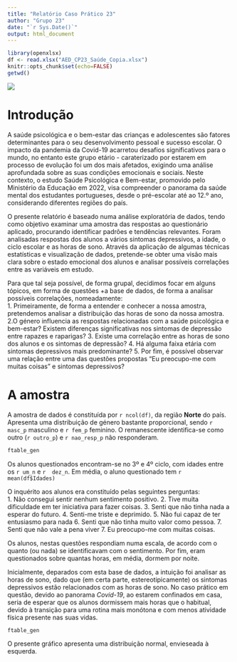 ```yaml
---
title: "Relatório Caso Prático 23"
author: "Grupo 23"
date: "`r Sys.Date()`"
output: html_document
---
```


```r
library(openxlsx)
df <- read.xlsx("AED_CP23_Saúde_Copia.xlsx")
knitr::opts_chunk$set(echo=FALSE)
getwd()
```


![](iscte.PNG)

<!-- Descobrir como colocar aqui uma tabela de indice -->

# Introdução

A saúde psicológica e o bem-estar das crianças e adolescentes são fatores determinantes para o seu desenvolvimento pessoal e sucesso escolar. O impacto da pandemia da Covid-19 acarretou desafios significativos para o mundo, no entanto este grupo etário - caraterizado por estarem em processo de evolução foi um dos mais afetados, exigindo uma análise aprofundada sobre as suas condições emocionais e sociais. Neste contexto, o estudo Saúde Psicológica e Bem-estar, promovido pelo Ministério da Educação em 2022, visa compreender o panorama da saúde mental dos estudantes portugueses, desde o pré-escolar até ao 12.º ano, considerando diferentes regiões do país.

O presente relatório é baseado numa análise exploratória de dados, tendo como objetivo examinar uma amostra das respostas ao questionário aplicado, procurando identificar padrões e tendências relevantes. Foram analisadas respostas dos alunos a vários sintomas depressivos, a idade, o ciclo escolar e as horas de sono. Através da aplicação de algumas técnicas estatísticas e visualização de dados, pretende-se obter uma visão mais clara sobre o estado emocional dos alunos e analisar possíveis correlações entre as variáveis em estudo.

Para que tal seja possível, de forma grupal, decidimos focar em alguns tópicos, em forma de questões +a base de dados, de forma a analisar possíveis correlações, nomeadamente:   
  1. Primeiramente, de forma a entender e conhecer a nossa amostra, pretendemos analisar a distribuição das horas de sono da nossa amostra. 
  2.O género influencia as respostas relacionadas com a saúde psicológica e bem-estar? Existem diferenças significativas nos sintomas de depressão entre rapazes e raparigas? 
  3. Existe uma correlação entre as horas de sono dos alunos e os sintomas de depressão? 
  4. Há alguma faixa etária com sintomas depressivos mais predominante? 
  5. Por fim, é possível observar uma relação entre uma das questões propostas "Eu preocupo-me com muitas coisas" e sintomas depressivos?

# A amostra

A amostra de dados é constituída por `r ncol(df)`, da região **Norte** do país. Apresenta uma distribuição de género bastante proporcional, sendo `r masc_p` masculino e `r fem_p` feminino. O remanescente identifica-se como outro (`r outro_p`) e `r nao_resp_p` não responderam.

```r
ftable_gen
```

Os alunos questionados encontram-se no 3º e 4º ciclo, com idades entre os `r um_n` e `r  dez_n`. Em média, o aluno questionado tem `r mean(df$Idades)`

O inquérito aos alunos era constituído pelas seguintes perguntas:   
  1. Não consegui sentir nenhum sentimento positivo.
  2. Tive muita dificuldade em ter iniciativa para fazer coisas.
  3. Senti que não tinha nada a esperar do futuro.
  4. Senti-me triste e deprimido.
  5. Não fui capaz de ter entusiasmo para nada
  6. Senti que não tinha muito valor como pessoa.
  7. Senti que não vale a pena viver
  7. Eu preocupo-me com muitas coisas.
  
  Os alunos, nestas questões respondiam numa escala, de acordo com o quanto (ou nada) se identificavam com o sentimento. 
  Por fim, eram questionados sobre quantas horas, em média, dormem por noite.
  
  Inicialmente, deparados com esta base de dados, a intuição foi analisar as horas de sono, dado que (em certa parte, estereotipicamente) os sintomas depressivos estão relacionados com as horas de sono. No caso prático em questão, devido ao panorama *Covid-19*, ao estarem confinados em casa, seria de esperar que os alunos dormissem mais horas que o habitual, devido à transição para uma rotina mais monótona e com menos atividade física presente nas suas vidas.
```r

ftable_gen

```

O presente gráfico apresenta uma distribuição normal, envieseada à esquerda.
